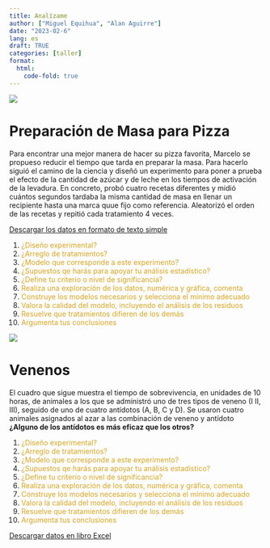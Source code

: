 ```yaml
---
title: Analízame
author: ["Miguel Equihua", "Alan Aguirre"]
date: "2023-02-6"
lang: es
draft: TRUE
categories: [taller]
format:
  html:
    code-fold: true
---
```


![](pizza-masa.jpg)



# Preparación de Masa para Pizza 
 
Para encontrar una mejor manera de hacer su pizza favorita, Marcelo se propueso reducir el tiempo que tarda en preparar la masa. Para hacerlo siguió el camino de la ciencia y diseñó un experimento para poner a prueba el efecto de la cantidad de azúcar y de leche en los tiempos de activación de la levadura. En concreto, probó cuatro recetas diferentes y midió cuántos segundos tardaba la misma cantidad de masa en llenar un recipiente hasta una marca quue fijo como referencia. Aleatorizó el orden de las recetas y repitió cada tratamiento 4 veces.

[Descargar los datos en formato de texto simple](masa-para-pizza.txt)

1. [¿Diseño experimental?]{style="color:GoldenRod"}
1. [¿Arreglo de tratamientos?]{style="color:GoldenRod"}
1. [¿Modelo que corresponde a este experimento?]{style="color:GoldenRod"}
1. [¿Supuestos qe harás para apoyar tu análisis estadístico?]{style="color:GoldenRod"}
1. [¿Define tu criterio o nivel de significancia?]{style="color:GoldenRod"}
1. [Realiza una exploración de los datos, numérica y gráfica, comenta]{style="color:GoldenRod"}
1. [Construye los modelos necesarios y selecciona el mínimo adecuado]{style="color:GoldenRod"}
1. [Valora la calidad del modelo, incluyendo el análisis de los residuos]{style="color:GoldenRod"}
1. [Resuelve que tratamientos difieren de los demás]{style="color:GoldenRod"}
1. [Argumenta tus conclusiones]{style="color:GoldenRod"}


![](bottles-5579576_1920.jpg)


# Venenos

El cuadro que sigue muestra el tiempo de sobrevivencia, en unidades de 10 horas, de animales a los que se administró uno de tres tipos de veneno (I II, III), 
seguido de uno de cuatro antídotos (A, B, C y D). Se usaron cuatro animales asignados al azar
a las combinación de veneno y antídoto **¿Alguno de los antídotos es más eficaz que los otros?**

1. [¿Diseño experimental?]{style="color:GoldenRod"}
1. [¿Arreglo de tratamientos?]{style="color:GoldenRod"}
1. [¿Modelo que corresponde a este experimento?]{style="color:GoldenRod"}
1. [¿Supuestos qe harás para apoyar tu análisis estadístico?]{style="color:GoldenRod"}
1. [¿Define tu criterio o nivel de significancia?]{style="color:GoldenRod"}
1. [Realiza una exploración de los datos, numérica y gráfica, comenta]{style="color:GoldenRod"}
1. [Construye los modelos necesarios y selecciona el mínimo adecuado]{style="color:GoldenRod"}
1. [Valora la calidad del modelo, incluyendo el análisis de los residuos]{style="color:GoldenRod"}
1. [Resuelve que tratamientos difieren de los demás]{style="color:GoldenRod"}
1. [Argumenta tus conclusiones]{style="color:GoldenRod"}


	
[Descargar datos en libro Excel](Venenos.xlsx)



